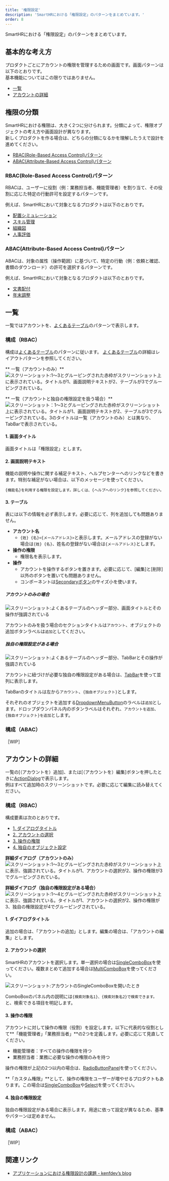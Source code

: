 ```yaml
---
title: '権限設定'
description: 'SmartHRにおける「権限設定」のパターンをまとめています。'
order: 8
---
```


SmartHRにおける「権限設定」のパターンをまとめています。

## 基本的な考え方

プロダクトごとにアカウントの権限を管理するための画面です。画面パターンは以下のとおりです。  
基本機能についてはこの限りではありません。

- [一覧](#h2-2)
- [アカウントの詳細](#h2-3)

## 権限の分類

SmartHRにおける権限は、大きく2つに分けられます。分類によって、権限オブジェクトの考え方や画面設計が異なります。  
新しくプロダクトを作る場合は、どちらの分類になるかを理解したうえで設計を進めてください。

- [RBAC(Role-Based Access Control)パターン](#h3-0)
- [ABAC(Attribute-Based Access Control)パターン](#h3-1)

### RBAC(Role-Based Access Control)パターン

RBACは、ユーザーに役割（例：業務担当者、機能管理者）を割り当て、その役割に応じた特定の行動許可を設定するパターンです。

例えば、SmartHRにおいて対象となるプロダクトは以下のとおりです。

- [配置シミュレーション](https://smarthr.jp/function/simulation/)
- [スキル管理](https://smarthr.jp/function/skill/)
- [組織図](https://smarthr.jp/function/organization/)
- [人事評価](https://smarthr.jp/function/evaluation/)

### ABAC(Attribute-Based Access Control)パターン

ABACは、対象の属性（操作範囲）に基づいて、特定の行動（例：依頼と確認、書類のダウンロード）の許可を選択するパターンです。

例えば、SmartHRにおいて対象となるプロダクトは以下のとおりです。

- [文書配付](https://smarthr.jp/function/distribution/)
- [年末調整](https://smarthr.jp/function/nc/)

## 一覧

一覧ではアカウントを、[よくあるテーブル](/products/design-patterns/smarthr-table/)のパターンで表示します。

### 構成（RBAC）

構成は[よくあるテーブル](/products/design-patterns/smarthr-table/)のパターンに従います。
[よくあるテーブル](/products/design-patterns/smarthr-table/)の詳細はレイアウトパターンを参照してください。

** 一覧（アカウントのみ）**  
![スクリーンショット:1〜3とグルーピングされた赤枠がスクリーンショット上に表示されている。タイトルが1、画面説明テキストが2、テーブルが3でグルーピングされている。](./images/permissions-settings/permissions-settings1.png)

** 一覧（アカウントと独自の権限設定を扱う場合）**  
![スクリーンショット：1〜3とグルーピングされた赤枠がスクリーンショット上に表示されている。タイトルが1、画面説明テキストが2、テーブルが3でグルーピングされている。3のタイトルは一覧（アカウントのみ）とは異なり、TabBarで表示されている。](./images/permissions-settings/permissions-settings2.png)

#### 1. 画面タイトル

画面タイトルは「権限設定」とします。

#### 2. 画面説明テキスト

機能の説明や操作に関する補足テキスト、ヘルプセンターへのリンクなどを書きます。特別な補足がない場合は、以下のメッセージを使ってください。

`{機能名}を利用する権限を設定します。詳しくは、{ヘルプへのリンク}を参照してください。`

#### 3. テーブル

表には以下の情報を必ず表示します。必要に応じて、列を追加しても問題ありません。

- **アカウント名**
  - `{姓} {名}<{メールアドレス}>`と表示します。メールアドレスの登録がない場合は`{姓} {名}`、姓名の登録がない場合は`{メールアドレス}`とします。
- **操作の権限**
  - 権限名を表示します。
- **操作**
  - アカウントを操作するボタンを置きます。必要に応じて、[編集]と[削除]以外のボタンを置いても問題ありません。
  - コンポーネントは[Secondaryボタン](/products/components/button/)のサイズ小を使います。

##### アカウントのみの場合

![スクリーンショット:よくあるテーブルのヘッダー部分、画面タイトルとその操作が強調されている](./images/permissions-settings/permissions-settings1-heading.png)

アカウントのみを扱う場合のセクションタイトルは`アカウント`、オブジェクトの追加ボタンラベルは`追加`としてください。

##### 独自の権限設定がある場合

![スクリーンショット:よくあるテーブルのヘッダー部分、TabBarとその操作が強調されている](./images/permissions-settings/permissions-settings2-heading.png)

アカウントに紐づけが必要な独自の権限設定がある場合は、[TabBar](/products/components/tab-bar/)を使って並列に表示します。

TabBarのタイトルは左から`アカウント`、`{独自オブジェクト}`とします。

それぞれのオブジェクトを追加する[DropdownMenuButton](/products/components/dropdown/dropdown-menu-button/)のラベルは`追加`とします。ドロップダウンパネル内のボタンラベルはそれぞれ、`アカウントを追加`、`{独自オブジェクト}を追加`とします。

### 構成（ABAC）

［WIP］

## アカウントの詳細

一覧の[（アカウントを）追加]、または[（アカウントを）編集]ボタンを押したときに[ActionDialog](/products/components/dialog/#h3-1)で表示します。  
例はすべて追加時のスクリーンショットです。必要に応じて編集に読み替えてください。

### 構成（RBAC）

構成要素は次のとおりです。

- [1. ダイアログタイトル](#h4-3)
- [2. アカウントの選択](#h4-4)
- [3. 操作の権限](#h4-5)
- [4. 独自のオブジェクト設定](#h4-6)

**詳細ダイアログ（アカウントのみ）**  
![スクリーンショット:1〜3とグルーピングされた赤枠がスクリーンショット上に表示、強調されている。タイトルが1、アカウントの選択が2、操作の権限が3でグルーピングされている。](./images/permissions-settings/permissions-settings1-dialog.png)

**詳細ダイアログ（独自の権限設定がある場合）**  
![スクリーンショット:1〜4とグルーピングされた赤枠がスクリーンショット上に表示、強調されている。タイトルが1、アカウントの選択が2、操作の権限が3、独自の権限設定が4でグルーピングされている。](./images/permissions-settings/permissions-settings2-dialog.png)

#### 1. ダイアログタイトル

追加の場合は、「アカウントの追加」とします。編集の場合は、「アカウントの編集」とします。

#### 2. アカウントの選択

SmartHRのアカウントを選択します。単一選択の場合は[SingleComboBox](/products/components/combo-box/)を使ってください。複数まとめて追加する場合は[MultiComboBox](/products/components/combo-box/)を使ってください。

![スクリーンショット:アカウントのSingleComboBoxを開いたとき](./images/permissions-settings/permissions-settings-dialog-account.png)

ComboBoxのパネル内の説明には`{検索対象名1}、{検索対象名2}で検索できます。`と、検索できる項目を明記します。

#### 3. 操作の権限

アカウントに対して操作の権限（役割）を設定します。以下に代表的な役割として**「機能管理者」「業務担当者」**の2つを定義します。必要に応じて見直してください。

- 機能管理者：すべての操作の権限を持つ
- 業務担当者：業務に必要な操作の権限のみを持つ

操作の権限が上記の2つ以内の場合は、[RadioButtonPanel](/products/components/radio-button-panel/)を使ってください。

**「カスタム権限」**として、操作の権限をユーザーが増やせるプロダクトもあります。この場合は[SingleComboBox](/products/components/combo-box/)や[Select](/products/components/select/)を使ってください。

#### 4. 独自の権限設定

独自の権限設定がある場合に表示します。用途に依って設定が異なるため、基準やパターンは定めません。

### 構成（ABAC）

［WIP］

## 関連リンク

- [アプリケーションにおける権限設計の課題 - kenfdev’s blog](https://kenfdev.hateblo.jp/entry/2020/01/13/115032)
